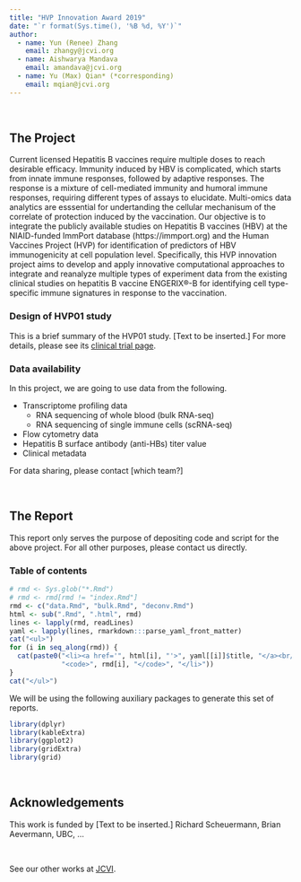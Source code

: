```yaml
---
title: "HVP Innovation Award 2019"
date: "`r format(Sys.time(), '%B %d, %Y')`"
author: 
  - name: Yun (Renee) Zhang
    email: zhangy@jcvi.org
  - name: Aishwarya Mandava
    email: amandava@jcvi.org
  - name: Yu (Max) Qian* (*corresponding)
    email: mqian@jcvi.org
---
```


<br>

## The Project

Current licensed Hepatitis B vaccines require multiple doses to reach desirable efficacy. Immunity induced by HBV is complicated, which starts from innate immune responses, followed by adaptive responses. The response is a mixture of cell-mediated immunity and humoral immune responses, requiring different types of assays to elucidate. Multi-omics data analytics are esssential for undertanding the cellular mechanisum of the correlate of protection induced by the vaccination. Our objective is to integrate the publicly available studies on Hepatitis B vaccines (HBV) at the NIAID-funded ImmPort database (https://immport.org) and the Human Vaccines Project (HVP) for identification of predictors of HBV immunogenicity at cell population level. Specifically, this HVP innovation project aims to develop and apply innovative computational approaches to integrate and reanalyze multiple types of experiment data from the existing clinical studies on hepatitis B vaccine ENGERIX®-B for identifying cell type-specific immune signatures in response to the vaccination.


### Design of HVP01 study

This is a brief summary of the HVP01 study. [Text to be inserted.] For more details, please see its [clinical trial page](https://clinicaltrials.gov/ct2/show/study/NCT03083158).


### Data availability

In this project, we are going to use data from the following.

- Transcriptome profiling data
    + RNA sequencing of whole blood (bulk RNA-seq)
    + RNA sequencing of single immune cells (scRNA-seq)
- Flow cytometry data
- Hepatitis B surface antibody (anti-HBs) titer value
- Clinical metadata

For data sharing, please contact [which team?]

<br>

## The Report

This report only serves the purpose of depositing code and script for the above project. For all other purposes, please contact us directly.

### Table of contents

```r
# rmd <- Sys.glob("*.Rmd")
# rmd <- rmd[rmd != "index.Rmd"]
rmd <- c("data.Rmd", "bulk.Rmd", "deconv.Rmd")
html <- sub(".Rmd", ".html", rmd)
lines <- lapply(rmd, readLines)
yaml <- lapply(lines, rmarkdown:::parse_yaml_front_matter)
cat("<ul>")
for (i in seq_along(rmd)) {
  cat(paste0("<li><a href='", html[i], "'>", yaml[[i]]$title, "</a><br/>",
             "<code>", rmd[i], "</code>", "</li>"))
}
cat("</ul>")
```

We will be using the following auxiliary packages to generate this set of reports.
```r
library(dplyr)
library(kableExtra)
library(ggplot2)
library(gridExtra)
library(grid)
```

<br>

## Acknowledgements

This work is funded by [Text to be inserted.] Richard Scheuermann, Brian Aevermann, UBC, ...


<br>

See our other works at [JCVI](https://www.jcvi.org/).
